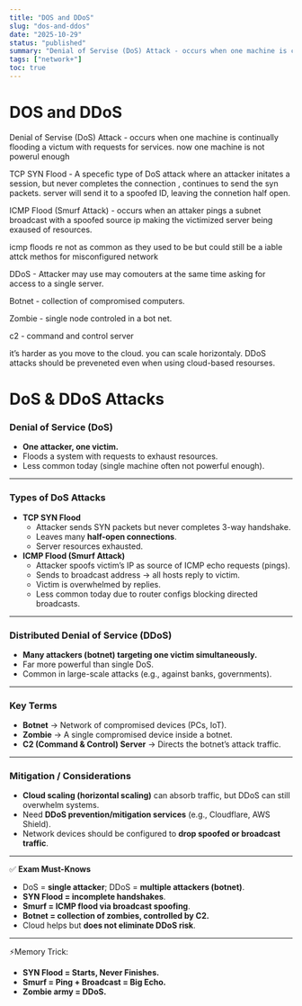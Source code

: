 ```yaml
---
title: "DOS and DDoS"
slug: "dos-and-ddos"
date: "2025-10-29"
status: "published"
summary: "Denial of Servise (DoS) Attack - occurs when one machine is continually flooding a victum with requests for services. now one machine is not powerul enough"
tags: ["network+"]
toc: true
---
```


# DOS and DDoS

Denial of Servise (DoS) Attack - occurs when one machine is continually flooding a victum with requests for services. now one machine is not powerul enough 

TCP SYN Flood - A specefic type of DoS attack where an attacker initates a session, but never completes the connection , continues to send the syn packets. server will send it to a spoofed ID, leaving the connetion half open. 

ICMP Flood (Smurf Attack) - occurs when an attaker pings a subnet broadcast with a spoofed source ip making the victimized server being exaused of resources. 

icmp floods re not as common as they used to be but could still be a iable attck methos for misconfigured network 

DDoS - Attacker may use may comouters at the same time asking for access to a single server. 

Botnet - collection of compromised computers. 

Zombie - single node controled in a bot net. 

c2 - command and control server

it’s harder as you move to the cloud. you can scale horizontaly. DDoS attacks should be preveneted even when using cloud-based resourses. 

# DoS & DDoS Attacks

### Denial of Service (DoS)

- **One attacker, one victim.**
- Floods a system with requests to exhaust resources.
- Less common today (single machine often not powerful enough).

---

### Types of DoS Attacks

- **TCP SYN Flood**
    - Attacker sends SYN packets but never completes 3-way handshake.
    - Leaves many **half-open connections**.
    - Server resources exhausted.
- **ICMP Flood (Smurf Attack)**
    - Attacker spoofs victim’s IP as source of ICMP echo requests (pings).
    - Sends to broadcast address → all hosts reply to victim.
    - Victim is overwhelmed by replies.
    - Less common today due to router configs blocking directed broadcasts.

---

### Distributed Denial of Service (DDoS)

- **Many attackers (botnet) targeting one victim simultaneously.**
- Far more powerful than single DoS.
- Common in large-scale attacks (e.g., against banks, governments).

---

### Key Terms

- **Botnet** → Network of compromised devices (PCs, IoT).
- **Zombie** → A single compromised device inside a botnet.
- **C2 (Command & Control) Server** → Directs the botnet’s attack traffic.

---

### Mitigation / Considerations

- **Cloud scaling (horizontal scaling)** can absorb traffic, but DDoS can still overwhelm systems.
- Need **DDoS prevention/mitigation services** (e.g., Cloudflare, AWS Shield).
- Network devices should be configured to **drop spoofed or broadcast traffic**.

---

✅ **Exam Must-Knows**

- DoS = **single attacker**; DDoS = **multiple attackers (botnet)**.
- **SYN Flood = incomplete handshakes**.
- **Smurf = ICMP flood via broadcast spoofing**.
- **Botnet = collection of zombies, controlled by C2.**
- Cloud helps but **does not eliminate DDoS risk**.

---

⚡Memory Trick:

- **SYN Flood = Starts, Never Finishes.**
- **Smurf = Ping + Broadcast = Big Echo.**
- **Zombie army = DDoS.**